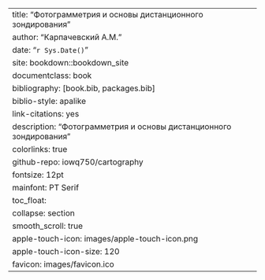 --- 
title: "Фотограмметрия и основы дистанционного зондирования"
author: "Карпачевский А.М."
date: "`r Sys.Date()`"
site: bookdown::bookdown_site
documentclass: book
bibliography: [book.bib, packages.bib]
biblio-style: apalike
link-citations: yes
description: "Фотограмметрия и основы дистанционного зондирования"
colorlinks: true
github-repo: iowq750/cartography
fontsize: 12pt
mainfont: PT Serif
toc_float:
  collapse: section
  smooth_scroll: true
apple-touch-icon: images/apple-touch-icon.png
apple-touch-icon-size: 120
favicon: images/favicon.ico
---